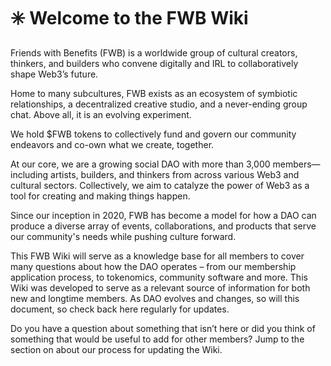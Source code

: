
# :eight_spoked_asterisk: Welcome to the FWB Wiki 

Friends with Benefits (FWB) is a worldwide group of cultural creators, thinkers, and builders who convene digitally and IRL to collaboratively shape Web3’s future. 

Home to many subcultures, FWB exists as an ecosystem of symbiotic relationships, a decentralized creative studio, and a never-ending group chat. Above all, it is an evolving experiment.

We hold $FWB tokens to collectively fund and govern our community endeavors and co-own what we create, together. 

At our core, we are a growing social DAO with more than 3,000 members—including artists, builders, and thinkers from across various Web3 and cultural sectors. Collectively, we aim to catalyze the power of Web3 as a tool for creating and making things happen.

Since our inception in 2020, FWB has become a model for how a DAO can produce a diverse array of events, collaborations, and products that serve our community's needs while pushing culture forward.

This FWB Wiki will serve as a knowledge base for all members to cover many questions about how the DAO operates – from our membership application process, to tokenomics, community software and more. This Wiki was developed to serve as a relevant source of information for both new and longtime members. As DAO evolves and changes, so will this document, so check back here regularly for updates. 

Do you have a question about something that isn’t here or did you think of something that would be useful to add for other members? Jump to the section on about our process for updating the Wiki. 
